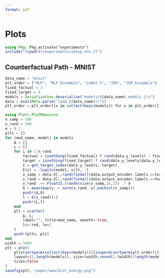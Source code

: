 ```yaml
---
format: pdf
---
```


# Plots

```julia
using Pkg; Pkg.activate("experiments")
include("$(pwd())/experiments/setup_env.jl")
```

## Counterfactual Path - MNIST

```julia
data_name = "mnist"
plt_order = ["MLP", "MLP Ensemble", "LeNet-5", "JEM", "JEM Ensemble"]
fixed_factual = 3
fixed_target = 9
models = Serialization.deserialize("models/$(data_name)_models.jls")
data = eval(Meta.parse("load_$(data_name)()"))
plt_order = plt_order[[x in collect(keys(models)) for x in plt_order]]
```

```julia
using Plots.PlotMeasures
n_samp = 100
n_rand = 500
σ = 0.1
plts = []
for (mod_name, model) in models
    Δ = []
    L = []
    for i in 1:n_rand
        factual = isnothing(fixed_factual) ? rand(data.y_levels) : fixed_factual
        target = isnothing(fixed_target) ? rand(data.y_levels[data.y_levels .!= factual]) : fixed_target
        t = get_target_index(data.y_levels, target)
        E(x) = -logits(model, x)[t, :]
        x_samp = data.X[:,rand(findall(data.output_encoder.labels.==target),n_samp)]
        x_rand = data.X[:,rand(findall(data.output_encoder.labels.==factual),1)]
        x_rand .+= Float32.(randn(size(x_samp,1),1)) .* σ
        δ = mean(map(y -> norm(x_rand.-y),eachcol(x_samp)))
        push!(Δ,δ)
        l = E(x_rand)[1]
        push!(L,l)
    end
    plt = scatter(
        Δ, L;
        label="", title=mod_name, smooth=:true,
        lc=:red, lw=2
    )
    push!(plts, plt)
end
width = 1000
plt = plot(
    plts[sortperm(collect(keys(models)))[invperm(sortperm(plt_order))]]..., 
    layout=(1,length(models)), size=(width,round(1.0width)/length(models)),
    ticks=false
)
savefig(plt, "paper/www/dist_energy.png")
```